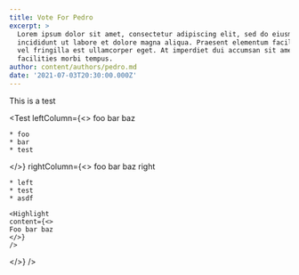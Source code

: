 ```yaml
---
title: Vote For Pedro
excerpt: >
  Lorem ipsum dolor sit amet, consectetur adipiscing elit, sed do eiusmod tempor
  incididunt ut labore et dolore magna aliqua. Praesent elementum facilisis leo
  vel fringilla est ullamcorper eget. At imperdiet dui accumsan sit amet nulla
  facilities morbi tempus.
author: content/authors/pedro.md
date: '2021-07-03T20:30:00.000Z'
---
```


This is a test

<Test
  leftColumn={<>
    foo bar baz
    
    * foo
    * bar
    * test
  </>}
  rightColumn={<>
    foo bar baz right
    
    * left
    * test
    * asdf
    
    <Highlight
    content={<>
    Foo bar baz
    </>}
    />
  </>}
/>

